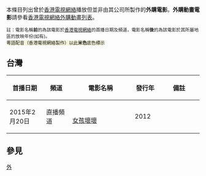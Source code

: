 {{noteTA|1=zh-hant:香港電視網絡;zh-hans:香港电视网络;}}
{{動態列表}}
本條目列出曾於[[香港電視網絡|香港電視網絡]]播放但並非由其公司所製作的'''外購電影'''。'''外購動畫電影'''請參看[[香港電視網絡外購動畫列表|香港電視網絡外購動畫列表]]。

<small>註：電影名稱'''前'''的為該電影於[[香港電視網絡|香港電視網絡]]的首播日期及頻道，電影名稱'''後'''的為該電影於其所屬地區的放映年份(如有)。<br/>
<span style="background:beige">粵語配音（香港電視網絡製作）以此'''米色'''底色標示</span></small>

== 台灣 ==
{| class="wikitable sortable" style="font-size:90%;" width=900
! width=130|首播日期
! width=100|頻道
! width=320|'''電影名稱'''
! width=70|發行年
! width=190|備註
|-
|2015年2月20日
|直播頻道
|'''''{{lang|en|Bad Girls}}'''''<br />[[女孩壞壞|女孩壞壞]]
|2012
|
|}

== 參見 ==
{{香港電視網絡節目列表索引}}

[[Category:香港電視網絡節目|外]]